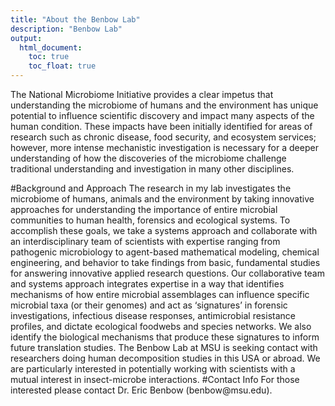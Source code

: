 ---
title: "About the Benbow Lab"
description: "Benbow Lab"
output:
  html_document:
    toc: true
    toc_float: true
---

The National Microbiome Initiative provides a clear impetus that understanding the microbiome of humans and the environment has unique potential to influence scientific discovery and impact many aspects of the human condition. These impacts have been initially identified for areas of research such as chronic disease, food security, and ecosystem services; however, more intense mechanistic investigation is necessary for a deeper understanding of how the discoveries of the microbiome challenge traditional understanding and investigation in many other disciplines.

#Background and Approach
The research in my lab investigates the microbiome of humans, animals and the environment by taking innovative approaches for understanding the importance of entire microbial communities to human health, forensics and ecological systems. To accomplish these goals, we take a systems approach and collaborate with an interdisciplinary team of scientists with expertise ranging from pathogenic microbiology to agent-based mathematical modeling, chemical engineering, and behavior to take findings from basic, fundamental studies for answering innovative applied research questions. Our collaborative team and systems approach integrates expertise in a way that identifies mechanisms of how entire microbial assemblages can influence specific microbial taxa (or their genomes) and act as ‘signatures’ in forensic investigations, infectious disease responses, antimicrobial resistance profiles, and dictate ecological foodwebs and species networks.  We also identify the biological mechanisms that produce these signatures to inform future translation studies.
The Benbow Lab at MSU is seeking contact with researchers doing human decomposition studies in this USA or abroad.  We are particularly interested in potentially working with scientists with a mutual interest in insect-microbe interactions. 
#Contact Info
For those interested please contact Dr. Eric Benbow (benbow@msu.edu).
